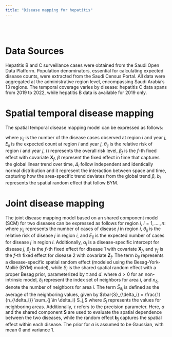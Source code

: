 ```yaml
---
title: "Disease mapping for hepatitis"
---
```

<br><br>

# Data Sources

Hepatitis B and C surveillance cases were obtained from the Saudi Open Data Platform. Population denominators, essential for calculating expected disease counts, were extracted from the Saudi Census Portal. All data were aggregated at the administrative region level, encompassing Saudi Arabia's 13 regions. The temporal coverage varies by disease: hepatitis C data spans from 2019 to 2022, while hepatitis B data is available for 2019 only.


# Spatial temporal disease mapping

The spatial temporal disease mapping model can be expressed as follows: 

\begin{equation}
\begin{split}
y_{ij} &\sim Po(E_{ij}\theta_{ij}), \\
\log(\theta_{ij}) &= \alpha + \sum_{f = 1}^{F} \beta_f X_{i f} + (\beta + \Delta_i) \times t_j+ b_i
\end{split}
\label{diseasemappingtemporal}
\end{equation}
where $y_{ij}$ is the number of the disease cases observed at region $i$ and year $j$, $E_{ij}$ is the expected count at region $i$ and year $j$, $\theta_{ij}$ is the relative risk of region $i$ and year $j$, \(\alpha\) represents the overall risk level, $\beta_f$ is the $f$-th fixed effect with covariate $\mathbf{X}_f$, $\beta$ represent the fixed effect in time that captures the global linear trend over time, $\Delta_i$ follow independent and identically normal distribution and it represent the interaction between space and time, capturing how the area-specific trend deviates from the global trend $\beta$, $b_i$ represents the spatial random effect that follow BYM.

# Joint disease mapping

The joint disease mapping model based on an shared component model (SCM) for two diseases can be expressed as follows for region $i$, $i = 1,....,n$:
\begin{eqnarray}
y_{i 1}|\theta_{i1} &\sim& \text{Poisson}\left(E_{i 1} \theta_{i 1}\right) \nonumber \\
y_{i 2}|\theta_{i2} &\sim& \text{Poisson}\left(E_{i 2} \theta_{i 2}\right) \nonumber \\
\log (\theta_{i 1}) &=& \alpha_{1} + \sum_{f = 1}^{F_1} \beta_f X_{i f} + b_{i 1} + S_{i} \nonumber \\
\log (\theta_{i 2}) &=& \alpha_{2} + \sum_{f = 1}^{F_2} \gamma_f Z_{i f} + b_{i 2} + a S_{i} 
\label{eq:jointmeanmodel}
\end{eqnarray}
where $y_{ij}$ represents the number of cases of disease $j$ in region $i$, $\theta_{ij}$ is the relative risk of disease $j$ in region $i$, and $E_{ij}$ is the expected number of cases for disease $j$ in region $i$. Additionally, $\alpha_j$ is a disease-specific intercept for disease $j$, $\beta_f$ is the $f$-th fixed effect for disease 1 with covariate $\mathbf{X}_f$, and $\gamma_f$ is the $f$-th fixed effect for disease 2 with covariate $\mathbf{Z}_f$. 
The term $b_{ij}$ represents a disease-specific spatial random effect (modeled using the Besag-York-Mollié (BYM) model), while $S_i$ is the shared spatial random effect with a proper Besag prior, parameterized by $\tau$ and $d$.
    \begin{equation}
        S_{i}|\mathbf{S}_{-i} \sim N\left(\bar{S}_{\delta_i}, \frac{\tau^{-1}}{(n_{\delta_i}+d)}\right), \forall i =1,\ldots, n,
        \label{eq:besagproper}
    \end{equation}
where  $d> 0$ for an non-intrinsic model, $\delta_i$ represent the index set of neighbors for area $i$, and $n_{\delta_i}$ denote the number of neighbors for area $i$. The term $\bar{S}_{\delta_i}$ is defined as the average of the neighboring values, given by 
$\bar{S}_{\delta_i} = \frac{1}{n_{\delta_i}} \sum_{j \in \delta_i} S_j,$
where $S_j$ represents the values for neighboring areas. Additionally, $\tau$ refers to the precision parameter.
Here, $a$ and the shared component $\mathbf{S}$ are used to evaluate the spatial dependence between the two diseases, while the random effect $\mathbf{b}_j$ captures the spatial effect within each disease. The prior for $a$ is assumed to be Gaussian, with mean 0 and variance 1.




